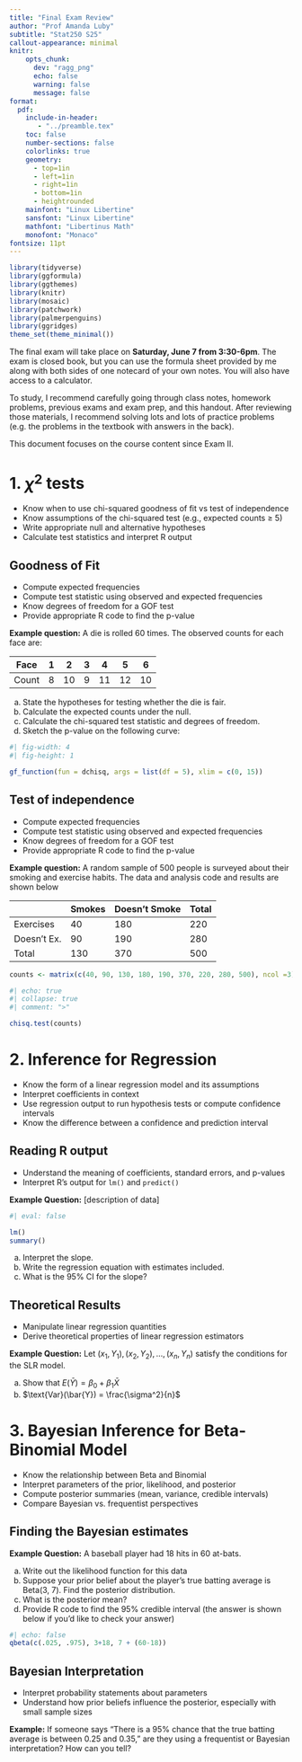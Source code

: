 ```yaml
---
title: "Final Exam Review"
author: "Prof Amanda Luby"
subtitle: "Stat250 S25"
callout-appearance: minimal
knitr:
    opts_chunk: 
      dev: "ragg_png"
      echo: false
      warning: false
      message: false
format:
  pdf:
    include-in-header: 
       - "../preamble.tex"
    toc: false
    number-sections: false
    colorlinks: true
    geometry:
      - top=1in
      - left=1in
      - right=1in
      - bottom=1in
      - heightrounded
    mainfont: "Linux Libertine"
    sansfont: "Linux Libertine"
    mathfont: "Libertinus Math"
    monofont: "Monaco"
fontsize: 11pt
---
```


```r
library(tidyverse)
library(ggformula)
library(ggthemes)
library(knitr)
library(mosaic)
library(patchwork)
library(palmerpenguins)
library(ggridges)
theme_set(theme_minimal())
```

The final exam will take place on **Saturday, June 7 from 3:30-6pm**. The exam is closed book, but you can use the formula sheet provided by me along with both sides of one notecard of your own notes. You will also have access to a calculator. 

To study, I recommend carefully going through class notes, homework problems, previous exams and exam prep, and this handout. After reviewing those materials, I recommend solving lots and lots of practice problems (e.g. the problems in the textbook with answers in the back). 

This document focuses on the course content since Exam II. 

# 1. $\chi^2$ tests

- Know when to use chi-squared goodness of fit vs test of independence
- Know assumptions of the chi-squared test (e.g., expected counts ≥ 5)
- Write appropriate null and alternative hypotheses
- Calculate test statistics and interpret R output

## Goodness of Fit

- Compute expected frequencies 
- Compute test statistic using observed and expected frequencies
- Know degrees of freedom for a GOF test
- Provide appropriate R code to find the p-value

**Example question:** A die is rolled 60 times. The observed counts for each face are:

| Face  | 1 | 2  | 3 | 4  | 5  | 6  |
| ----- | - | -- | - | -- | -- | -- |
| Count | 8 | 10 | 9 | 11 | 12 | 10 |

(a) State the hypotheses for testing whether the die is fair.
(b) Calculate the expected counts under the null.
(c) Calculate the chi-squared test statistic and degrees of freedom.
(d) Sketch the p-value on the following curve:

```r
#| fig-width: 4
#| fig-height: 1

gf_function(fun = dchisq, args = list(df = 5), xlim = c(0, 15))
```

## Test of independence 

- Compute expected frequencies 
- Compute test statistic using observed and expected frequencies
- Know degrees of freedom for a GOF test
- Provide appropriate R code to find the p-value


**Example question:** A random sample of 500 people is surveyed about their smoking and exercise habits. The data and analysis code and results are shown below

|             | Smokes | Doesn't Smoke | Total |
| ----------- | ------ | ------------- | ----- |
| Exercises   | 40     | 180           | 220   |
| Doesn’t Ex. | 90     | 190           | 280   |
| Total       | 130    | 370           | 500   |

```r
counts <- matrix(c(40, 90, 130, 180, 190, 370, 220, 280, 500), ncol =3)
```

```r
#| echo: true
#| collapse: true
#| comment: ">"

chisq.test(counts)
```


# 2. Inference for Regression

- Know the form of a linear regression model and its assumptions
- Interpret coefficients in context
- Use regression output to run hypothesis tests or compute confidence intervals
- Know the difference between a confidence and prediction interval 

## Reading R output

- Understand the meaning of coefficients, standard errors, and p-values
- Interpret R’s output for `lm()` and `predict()` 

**Example Question:** [description of data]

```r
#| eval: false

lm() 
summary()
```

(a) Interpret the slope.
(b) Write the regression equation with estimates included.
(c) What is the 95% CI for the slope? 

## Theoretical Results

- Manipulate linear regression quantities
- Derive theoretical properties of linear regression estimators

**Example Question:** Let $(x_1, Y_1), (x_2, Y_2), ..., (x_n, Y_n)$ satisfy the conditions for the SLR model.

(a) Show that $E(\bar{Y}) = \beta_0 + \beta_1 \bar{X}$
(b) $\text{Var}(\bar{Y}) = \frac{\sigma^2}{n}$

# 3. Bayesian Inference for Beta-Binomial Model

- Know the relationship between Beta and Binomial
- Interpret parameters of the prior, likelihood, and posterior
- Compute posterior summaries (mean, variance, credible intervals)
- Compare Bayesian vs. frequentist perspectives

## Finding the Bayesian estimates 

**Example Question:** A baseball player had 18 hits in 60 at-bats.

(a) Write out the likelihood function for this data
(a) Suppose your prior belief about the player’s true batting average is Beta(3, 7). Find the posterior distribution.
(b) What is the posterior mean?
(c) Provide R code to find the 95% credible interval (the answer is shown below if you'd like to check your answer)

```r
#| echo: false
qbeta(c(.025, .975), 3+18, 7 + (60-18))
```

## Bayesian Interpretation

- Interpret probability statements about parameters
- Understand how prior beliefs influence the posterior, especially with small sample sizes

**Example:**  If someone says "There is a 95% chance that the true batting average is between 0.25 and 0.35," are they using a frequentist or Bayesian interpretation? How can you tell?

